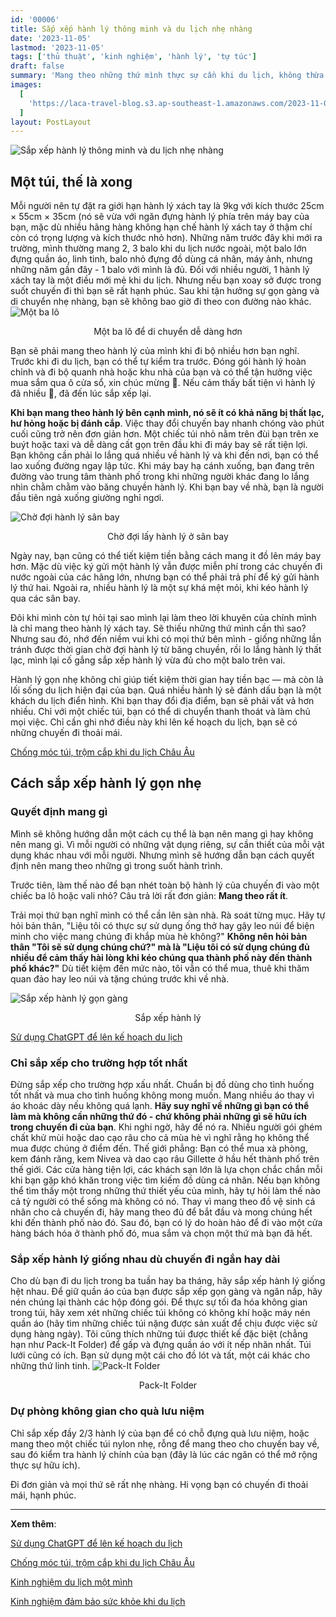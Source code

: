 ```yaml
---
id: '00006'
title: Sắp xếp hành lý thông minh và du lịch nhẹ nhàng
date: '2023-11-05'
lastmod: '2023-11-05'
tags: ['thủ thuật', 'kinh nghiệm', 'hành lý', 'tự túc']
draft: false
summary: 'Mang theo những thứ mình thực sự cần khi du lịch, không thừa không thiếu đó mới là quan trọng.'
images:
  [
    'https://laca-travel-blog.s3.ap-southeast-1.amazonaws.com/2023-11-05-dong-goi-hanh-ly-thong-minh-va-du-lich-nhe-nhang/2023-11-05-dong-goi-hanh-ly-thong-minh-va-du-lich-nhe-nhang.jpg',
  ]
layout: PostLayout
---
```


![Sắp xếp hành lý thông minh và du lịch nhẹ nhàng](https://laca-travel-blog.s3.ap-southeast-1.amazonaws.com/2023-11-05-dong-goi-hanh-ly-thong-minh-va-du-lich-nhe-nhang/2023-11-05-dong-goi-hanh-ly-thong-minh-va-du-lich-nhe-nhang.jpg)

<TOCInline toc={props.toc} asDisclosure toHeading={3} />

## Một túi, thế là xong

Mỗi người nên tự đặt ra giới hạn hành lý xách tay là 9kg với kích thước 25cm × 55cm × 35cm (nó sẽ vừa với ngăn đựng hành lý phía trên máy bay của bạn, mặc dù nhiều hãng hàng không hạn chế hành lý xách tay ở thậm chí còn có trọng lượng và kích thước nhỏ hơn). Những năm trước đây khi mới ra trường, mình thường mang 2, 3 balo khi du lịch nước ngoài, một balo lớn đựng quần áo, linh tinh, balo nhỏ đựng đồ dùng cá nhân, máy ảnh, nhưng những năm gần đây - 1 balo với mình là đủ. Đối với nhiều người, 1 hành lý xách tay là một điều mới mẻ khi du lịch. Nhưng nếu bạn xoay sở được trong suốt chuyến đi thì bạn sẽ rất hạnh phúc. Sau khi tận hưởng sự gọn gàng và di chuyển nhẹ nhàng, bạn sẽ không bao giờ đi theo con đường nào khác.
![Một ba lô](https://laca-travel-blog.s3.ap-southeast-1.amazonaws.com/2023-11-05-dong-goi-hanh-ly-thong-minh-va-du-lich-nhe-nhang/mot-ba-lo-3.jpg)

<p align="center">Một ba lô để di chuyển dễ dàng hơn</p>
Bạn sẽ phải mang theo hành lý của mình khi đi bộ nhiều hơn bạn nghĩ. Trước khi đi du lịch, bạn có thể
tự kiểm tra trước. Đóng gói hành lý hoàn chỉnh và đi bộ quanh nhà hoặc khu nhà của bạn và có thể tận
hưởng việc mua sắm qua ô cửa sổ, xin chúc mừng 🤩. Nếu cảm thấy bất tiện vì hành lý đã nhiều 🤣, đã đến
lúc sắp xếp lại.

**Khi bạn mang theo hành lý bên cạnh mình, nó sẽ ít có khả năng bị thất lạc, hư hỏng hoặc bị đánh cắp**. Việc thay đổi chuyến bay nhanh chóng vào phút cuối cũng trở nên đơn giản hơn. Một chiếc túi nhỏ nằm trên đùi bạn trên xe buýt hoặc taxi và dễ dàng cất gọn trên đầu khi đi máy bay sẽ rất tiện lợi. Bạn không cần phải lo lắng quá nhiều về hành lý và khi đến nơi, bạn có thể lao xuống đường ngay lập tức. Khi máy bay hạ cánh xuống, bạn đang trên đường vào trung tâm thành phố trong khi những người khác đang lo lắng nhìn chằm chằm vào băng chuyền hành lý. Khi bạn bay về nhà, bạn là người đầu tiên ngả xuống giường nghỉ ngơi.

![Chờ đợi hành lý sân bay](https://laca-travel-blog.s3.ap-southeast-1.amazonaws.com/2023-11-05-dong-goi-hanh-ly-thong-minh-va-du-lich-nhe-nhang/cho-doi-lay-do.jpg)

<p align="center">Chờ đợi lấy hành lý ở sân bay</p>
Ngày nay, bạn cũng có thể tiết kiệm tiền bằng cách mang it đồ lên máy bay hơn. Mặc dù việc ký gửi một
hành lý vẫn được miễn phí trong các chuyến đi nước ngoài của các hãng lớn, nhưng bạn có thể phải trả
phí để ký gửi hành lý thứ hai. Ngoài ra, nhiều hành lý là một sự khá mệt mỏi, khi kéo hành lý qua các
sân bay.

Đôi khi mình còn tự hỏi tại sao mình lại làm theo lời khuyên của chính mình là chỉ mang theo hành lý xách tay. Sẽ thiếu những thứ mình cần thì sao? Nhưng sau đó, nhớ đến niềm vui khi có mọi thứ bên mình - giống những lần tránh được thời gian chờ đợi hành lý từ băng chuyền, rồi lo lắng hành lý thất lạc, mình lại cố gắng sắp xếp hành lý vừa đủ cho một balo trên vai.

Hành lý gọn nhẹ không chỉ giúp tiết kiệm thời gian hay tiền bạc — mà còn là lối sống du lịch hiện đại của bạn. Quá nhiều hành lý sẽ đánh dấu bạn là một khách du lịch điển hình. Khi bạn thay đổi địa điểm, bạn sẽ phải vất vả hơn nhiều. Chỉ với một chiếc túi, bạn có thể di chuyển thanh thoát và làm chủ mọi việc. Chỉ cần ghi nhớ điều này khi lên kế hoạch du lịch, bạn sẽ có những chuyến đi thoải mái.

[Chống móc túi, trộm cắp khi du lịch Châu Âu](https://laca.fun/blog/chong-lai-nan-moc-tui-trom-cap-khi-du-lich-chau-au)

## Cách sắp xếp hành lý gọn nhẹ

### Quyết định mang gì

Mình sẽ không hướng dẫn một cách cụ thể là bạn nên mang gì hay không nên mang gì. Vì mỗi người có những vật dụng riêng, sự cần thiết của mỗi vật dụng khác nhau với mỗi người. Nhưng mình sẽ hướng dẫn bạn cách quyết định nên mang theo những gì trong suốt hành trình.

Trước tiên, làm thế nào để bạn nhét toàn bộ hành lý của chuyến đi vào một chiếc ba lô hoặc vali nhỏ? Câu trả lời rất đơn giản: **Mang theo rất ít**.

Trải mọi thứ bạn nghĩ mình có thể cần lên sàn nhà. Rà soát từng mục. Hãy tự hỏi bản thân, "Liệu tôi có thực sự sử dụng ống thở hay gậy leo núi để biện minh cho việc mang chúng đi khắp mùa hè không?" **Không nên hỏi bản thân "Tôi sẽ sử dụng chúng chứ?" mà là "Liệu tôi có sử dụng chúng đủ nhiều để cảm thấy hài lòng khi kéo chúng qua thành phố này đến thành phố khác?"** Dù tiết kiệm đến mức nào, tôi vẫn có thể mua, thuê khi thăm quan đảo hay leo núi và tặng chúng trước khi về nhà.

![Sắp xếp hành lý gọn gàng](https://laca-travel-blog.s3.ap-southeast-1.amazonaws.com/2023-11-05-dong-goi-hanh-ly-thong-minh-va-du-lich-nhe-nhang/sap-xep-hanh-ly.jpg)

<p align="center">Sắp xếp hành lý</p>

[Sử dụng ChatGPT để lên kế hoạch du lịch](https://laca.fun/blog/su-dung-chatgpt-de-len-ke-hoach-du-lich)

### Chỉ sắp xếp cho trường hợp tốt nhất

Đừng sắp xếp cho trường hợp xấu nhất. Chuẩn bị đồ dùng cho tình huống tốt nhất và mua cho tình huống không mong muốn. Mang nhiều áo thay vì áo khoác dày nếu không quá
lạnh. **Hãy suy nghĩ về những gì bạn có thể làm mà không cần những thứ đó - chứ không phải những gì sẽ
hữu ích trong chuyến đi của bạn**. Khi nghi ngờ, hãy để nó ra. Nhiều người gói ghém chất khử mùi hoặc
dao cạo râu cho cả mùa hè vì nghĩ rằng họ không thể mua được chúng ở điểm đến. Thế giới phẳng: Bạn có
thể mua xà phòng, kem đánh răng, kem Nivea và dao cạo râu Gillette ở hầu hết thành phố trên thế giới.
Các cửa hàng tiện lợi, các khách sạn lớn là lựa chọn chắc chắn mỗi khi bạn gặp khó khăn trong việc tìm
kiếm đồ dùng cá nhân. Nếu bạn không thể tìm thấy một trong những thứ thiết yếu của mình, hãy tự hỏi làm
thế nào cả tỷ người có thể sống mà không có nó. Thay vì mang theo đồ vệ sinh cá nhân cho cả chuyến đi,
hãy mang theo đủ để bắt đầu và mong chúng hết khi đến thành phố nào đó. Sau đó, bạn có lý do hoàn hảo
để đi vào một cửa hàng bách hóa ở thành phố đó, mua sắm và chọn một thứ mà bạn đã hết.

### Sắp xếp hành lý giống nhau dù chuyến đi ngắn hay dài

Cho dù bạn đi du lịch trong ba tuần hay ba tháng, hãy sắp xếp hành lý giống hệt nhau. Để giữ quần áo của bạn được sắp xếp gọn gàng và ngăn nắp, hãy nén chúng lại thành các hộp đóng gói. Để thực sự tối đa hóa không gian trong túi, hãy xem xét những chiếc túi không có không khí hoặc máy nén quần áo (hãy tìm những chiếc túi nặng được sản xuất để chịu được việc sử dụng hàng ngày). Tôi cũng thích những túi được thiết kế đặc biệt (chẳng hạn như Pack-It Folder) để gấp và đựng quần áo với ít nếp nhăn nhất. Túi lưới cũng có ích. Bạn sử dụng một cái cho đồ lót và tất, một cái khác cho những thứ linh tinh.
![Pack-It Folder](https://laca-travel-blog.s3.ap-southeast-1.amazonaws.com/2023-11-05-dong-goi-hanh-ly-thong-minh-va-du-lich-nhe-nhang/pack-it-folder-2.jpg)

<p align="center">Pack-It Folder</p>

### Dự phòng không gian cho quà lưu niệm

Chỉ sắp xếp đầy 2/3 hành lý của bạn để có chỗ đựng quà lưu niệm, hoặc mang theo một chiếc túi nylon nhẹ, rỗng để mang theo cho chuyến bay về, sau đó kiểm tra hành lý chính của bạn (đây là lúc các ngăn có thể mở rộng thực sự hữu ích).

Đi đơn giản và mọi thứ sẽ rất nhẹ nhàng. Hi vọng bạn có chuyến đi thoải mái, hạnh phúc.

---

**Xem thêm**:

[Sử dụng ChatGPT để lên kế hoạch du lịch](https://laca.fun/blog/su-dung-chatgpt-de-len-ke-hoach-du-lich)

[Chống móc túi, trộm cắp khi du lịch Châu Âu](https://laca.fun/blog/chong-lai-nan-moc-tui-trom-cap-khi-du-lich-chau-au)

[Kinh nghiệm du lịch một mình](https://laca.fun/blog/kinh-nghiem-du-lich-mot-minh)

[Kinh nghiệm đảm bảo sức khỏe khi du lịch](https://laca.fun/blog/loi-khuyen-cho-chuyen-du-lich-khoe-manh)